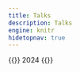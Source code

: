```yaml
---
title: Talks
description: Talks
engine: knitr
hidetopnav: true
---
```


<style type="text/css">
ul li:before {
  content: "";
  margin: 0;
}

ul li p {
  margin-left: 0;
}

ul li p, .sidenote {
  font-size: 80%;
  line-height: 1.4;
}

ul li a {
  padding: 0 2px 0 2px;
}
</style>

{{<sidenote>}}
2024
{{</sidenote>}}
